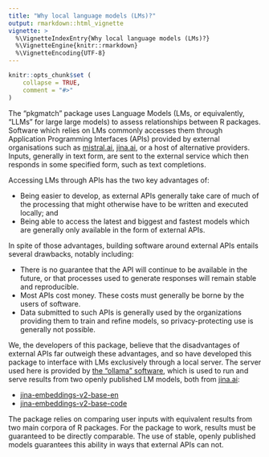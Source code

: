 ```yaml
---
title: "Why local language models (LMs)?"
output: rmarkdown::html_vignette
vignette: >
  %\VignetteIndexEntry{Why local language models (LMs)?}
  %\VignetteEngine{knitr::rmarkdown}
  %\VignetteEncoding{UTF-8}
---
```


```r
knitr::opts_chunk$set (
    collapse = TRUE,
    comment = "#>"
)
```

The "pkgmatch" package uses Language Models (LMs, or equivalently, "LLMs" for
large large models) to assess relationships between R packages. Software which
relies on LMs commonly accesses them through Application Programming
Interfaces (APIs) provided by external organisations such as
[mistral.ai](https://mistral.ai), [jina.ai](https://jina.ai), or a host of
alternative providers. Inputs, generally in text form, are sent to the external
service which then responds in some specified form, such as text completions.

Accessing LMs through APIs has the two key advantages of:

- Being easier to develop, as external APIs generally take care of much of the
processing that might otherwise have to be written and executed locally; and
- Being able to access the latest and biggest and fastest models which are
generally only available in the form of external APIs.

In spite of those advantages, building software around external APIs entails
several drawbacks, notably including:

- There is no guarantee that the API will continue to be available in the
future, or that processes used to generate responses will remain stable and
reproducible.
- Most APIs cost money. These costs must generally be borne by the users of
software.
- Data submitted to such APIs is generally used by the organizations providing
them to train and refine models, so privacy-protecting use is generally not
possible.

We, the developers of this package, believe that the disadvantages of external
APIs far outweigh these advantages, and so have developed this package to
interface with LMs exclusively through a local server. The server used here is
provided by [the "ollama" software](https://ollama.com), which is used to run
and serve results from two openly published LM models, both from
[jina.ai](https://jina.ai):

- [jina-embeddings-v2-base-en](https://huggingface.co/jinaai/jina-embeddings-v2-base-en)
- [jina-embeddings-v2-base-code](https://huggingface.co/jinaai/jina-embeddings-v2-base-code)

The package relies on comparing user inputs with equivalent results from two
main corpora of R packages. For the package to work, results must be guaranteed
to be directly comparable. The use of stable, openly published models
guarantees this ability in ways that external APIs can not.
